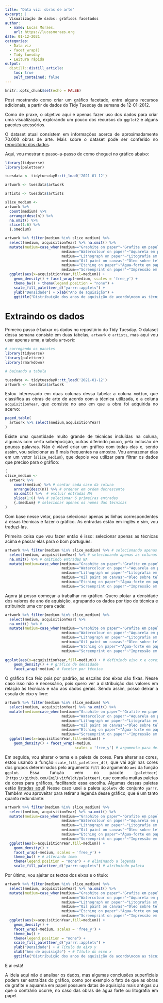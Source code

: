 ```yaml
---
title: "Data viz: obras de arte"
excerpt: |
  Visualização de dados: gráficos facetados
author:
  - name: Lucas Moraes.
    url: https://lucasmoraes.org
date: 01-12-2021
categories:
  - Data viz
  - facet_wrap()
  - Tidy tuesday
  - Leitura rápida
output:
  distill::distill_article:
    toc: true
    self_contained: false
---
```


<style>
body {
text-align: justify}
</style>

```r
knitr::opts_chunk$set(echo = FALSE)
```

Post mostrando como criar um gráfico facetado, entre alguns recursos adicionais, a partir de dados do Tidy Tuesday da semana de 12-01-2012.

Como de praxe, o objetivo aqui é apenas fazer uso dos dados para criar uma visualização, explorando um pouco dos recursos do `ggplot2` e alguns pacotes acessórios.

O dataset atual consistem em informações acerca de aproximadamente 70.000 obras de arte. Mais sobre o dataset pode ser conferido no [repositório dos dados](https://github.com/rfordatascience/tidytuesday/blob/master/data/2021/2021-01-12/readme.md).

Aqui, vou mostrar o passo-a-passo de como cheguei no gráfico abaixo:


```r
library(tidyverse)
library(paletteer)

tuesdata <- tidytuesdayR::tt_load('2021-01-12')

artwork <- tuesdata$artwork

artists <- tuesdata$artists

slice_medium <- 
artwork %>% 
  count(medium) %>%
  arrange(desc(n)) %>%
  na.omit() %>% 
  slice(1:6) %>% 
  {.$medium}

artwork %>% filter(medium %in% slice_medium) %>% 
  select(medium, acquisitionYear) %>% na.omit() %>% 
  mutate(medium=case_when(medium=="Graphite on paper"~"Grafite em papel",
                          medium=="Watercolour on paper"~"Aquarela em papel",
                          medium=="Lithograph on paper"~"Litografia em papel",
                          medium=="Oil paint on canvas"~"Óleo sobre tela",
                          medium=="Etching on paper"~"Água-forte em papel",
                          medium=="Screenprint on paper"~"Impressão em papel")) %>% 
  ggplot(aes(x=acquisitionYear,fill=medium)) +
    geom_density() + facet_wrap(~medium, scales = 'free_y') +
    theme_bw() + theme(legend.position = "none") +
    scale_fill_paletteer_d("yarrr::appletv") +
    ylab("Densidade") + xlab("Ano de aquisição") +
    ggtitle("Distribuição dos anos de aquisição de acordo\ncom as técnicas mais frequentes na amostra")

```

# Extraindo os dados

Primeiro passo é baixar os dados no repositório do Tidy Tuesday. O dataset dessa semana consiste em duas tabelas, `artwork` e `artists`, mas aqui vou usar apenas uma, a tabela `artwork`:

```r
# carregando os pacotes
library(tidyverse)
library(paletteer)
library(rmarkdown)

# baixando a tabela

tuesdata <- tidytuesdayR::tt_load('2021-01-12')
artwork <- tuesdata$artwork
```

Estou interessado em duas colunas dessa tabela: a coluna `medium`, que classifica as obras de arte de acordo com a técnica utilizada, e a coluna `acquisitionYear`, que consiste no ano em que a obra foi adquirida no acervo:

```r
paged_table(  
  artwork %>% select(medium,acquisitionYear)
)
```
Existe uma quantidade muito grande de técnicas incluídas na coluna, algumas com certa sobreposição, outras diferindo pouco, pela inclusão de poucas palavras. Não é viável criar um gráfico com todas elas e, sendo assim, vou selecionar as 6 mais frequentes na amostra. Vou armazenar elas em um vetor (`slice_medium`), que depois vou utilizar para filtrar os dados que preciso para o gráfico:

```r
( 
slice_medium <- 
  artwork %>% 
    count(medium) %>% # contar cada caso da coluna
    arrange(desc(n)) %>% # ordenar em ordem decrescente
    na.omit() %>%  # excluir entradas NA
    slice(1:6) %>% # selecionar 6 primeiras entradas
    {.$medium} # selecionar apenas os nomes das técnicas
)
```
Com base nesse vetor, posso selecionar apenas as linhas correspondentes à essas técnicas e fazer o gráfico. As entradas estão em inglês e sim, vou traduzi-las.

Primeira coisa que vou fazer então é isso: selecionar apenas as técnicas acima e passar elas para o bom português:

```r
artwork %>% filter(medium %in% slice_medium) %>% # selecionando apenas as entradas contidas no vetor
  select(medium, acquisitionYear) %>% # selecionando apenas as colunas de interesse
  na.omit() %>% # omitindo entradas NA
  mutate(medium=case_when(medium=="Graphite on paper"~"Grafite em papel", # traduzindo cada técnica
                          medium=="Watercolour on paper"~"Aquarela em papel",
                          medium=="Lithograph on paper"~"Litografia em papel",
                          medium=="Oil paint on canvas"~"Óleo sobre tela",
                          medium=="Etching on paper"~"Água-forte em papel",
                          medium=="Screenprint on paper"~"Impressão em papel"))
```
Agora já posso começar a trabalhar no gráfico. Quero plotar a densidade dos valores de ano de aquisição, agrupando os dados por tipo de técnica e atribuindo uma cor para cada:

```r
artwork %>% filter(medium %in% slice_medium) %>%
  select(medium, acquisitionYear) %>% 
  na.omit() %>% # 
  mutate(medium=case_when(medium=="Graphite on paper"~"Grafite em papel", 
                          medium=="Watercolour on paper"~"Aquarela em papel",
                          medium=="Lithograph on paper"~"Litografia em papel",
                          medium=="Oil paint on canvas"~"Óleo sobre tela",
                          medium=="Etching on paper"~"Água-forte em papel",
                          medium=="Screenprint on paper"~"Impressão em papel")) %>% 
  
ggplot(aes(x=acquisitionYear,fill=medium)) + # definindo eixo x e cores diferentes para cada categoria
    geom_density() + # gráfico de densidade
    facet_wrap(~medium) # facetar por técnica
```

O gráfico fica feio pois por padrão, as escalas dos eixos são fixas. Nesse caso isso não é necessário, pois quero ver a distribuição dos valores em relação às técnicas e não aos dados gerais. Sendo assim, posso deixar a escala do eixo y livre:

```r
artwork %>% filter(medium %in% slice_medium) %>% 
  select(medium, acquisitionYear) %>% na.omit() %>% 
  mutate(medium=case_when(medium=="Graphite on paper"~"Grafite em papel",
                          medium=="Watercolour on paper"~"Aquarela em papel",
                          medium=="Lithograph on paper"~"Litografia em papel",
                          medium=="Oil paint on canvas"~"Óleo sobre tela",
                          medium=="Etching on paper"~"Água-forte em papel",
                          medium=="Screenprint on paper"~"Impressão em papel")) %>% 
  ggplot(aes(x=acquisitionYear,fill=medium)) +
    geom_density() + facet_wrap(~medium, 
                                scales = 'free_y') # argumento para deixa a escala y livre
```
Em seguida, vou alterar o tema e a paleta de cores. Para alterar as cores, estou usando a função `scale_fill_paletteer_d()`, que vai agir nas cores dos grupos determinados pelo argumento `fill` do argumento `aes` da função `ggplot`. Essa função vem no pacote `[paletteer](https://github.com/EmilHvitfeldt/paletteer)`, que compila muitas paletas de cores para gráficos, facilitando essa escolha. Algumas dessas paletas estão [listadas aqui](https://github.com/PMassicotte/paletteer_gallery)! Nesse caso usei a paleta `appletv` do conjunto `yarrr`. Também vou aproveitar para retirar a legenda desse gráfico, que é um tanto quanto redundante:


```r
artwork %>% filter(medium %in% slice_medium) %>% 
  select(medium, acquisitionYear) %>% na.omit() %>% 
  mutate(medium=case_when(medium=="Graphite on paper"~"Grafite em papel",
                          medium=="Watercolour on paper"~"Aquarela em papel",
                          medium=="Lithograph on paper"~"Litografia em papel",
                          medium=="Oil paint on canvas"~"Óleo sobre tela",
                          medium=="Etching on paper"~"Água-forte em papel",
                          medium=="Screenprint on paper"~"Impressão em papel")) %>% 
  ggplot(aes(x=acquisitionYear,fill=medium)) +
    geom_density() + 
    facet_wrap(~medium, scales = 'free_y') +
    theme_bw() + # alterando tema
    theme(legend.position = "none") + # eliminando a legenda
    scale_fill_paletteer_d("yarrr::appletv") # atribuindo paleta
```
Por último, vou ajeitar os textos dos eixos e o título:

```r
artwork %>% filter(medium %in% slice_medium) %>% 
  select(medium, acquisitionYear) %>% na.omit() %>% 
  mutate(medium=case_when(medium=="Graphite on paper"~"Grafite em papel",
                          medium=="Watercolour on paper"~"Aquarela em papel",
                          medium=="Lithograph on paper"~"Litografia em papel",
                          medium=="Oil paint on canvas"~"Óleo sobre tela",
                          medium=="Etching on paper"~"Água-forte em papel",
                          medium=="Screenprint on paper"~"Impressão em papel")) %>% 
  ggplot(aes(x=acquisitionYear,fill=medium)) +
    geom_density() + 
    facet_wrap(~medium, scales = 'free_y') +
    theme_bw() + 
    theme(legend.position = "none") + 
    scale_fill_paletteer_d("yarrr::appletv") +
    ylab("Densidade") + # Título do eixo y
    xlab("Ano de aquisição") + # Título do eixo x
    ggtitle("Distribuição dos anos de aquisição de acordo\ncom as técnicas mais frequentes na amostra") # Título do gráfico

```

E aí está!

A ideia aqui não é analisar os dados, mas algumas conclusões superficiais podem ser extraídas do gráfico, como por exemplo o fato de que as obras de grafite e aquarela em papel possuem datas de aquisição mais antigas ou que o contrário ocorre, no caso das obras de água forte  ou litografia em papel.














